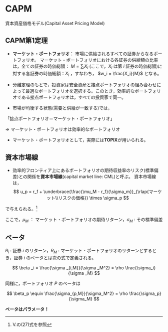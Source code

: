 # CAPM

資本資産価格モデル(Capital Asset Pricing Model)


## CAPM第1定理

- **マーケット・ポートフォリオ**： 市場に供給されるすべての証券からなるポートフォリオ。
マーケット・ポートフォリオにおける各証券の供給額の比率は，全ての証券の時価総額： $M = \sum _i X_i$ (ここで，$X_i$ は第 $i$ 証券の時価総額)に対する各証券の時価総額：$X_i$ ，すなわち， $w_i = \frac{X_i}{M}$ となる。

- 分離定理のもとで，投資家は安全資産と接点ポートフォリオの組み合わせによって最適なポートフォリオを選択する。このとき，効率的なポートフォリオである接点ポートフォリオは，すべての投資家で同一。
- 市場が均衡する状態(需要と供給が一致する)では，

「接点ポートフォリオ＝マーケット・ポートフォリオ」

$\Rightarrow$ マーケット・ポートフォリオは効率的なポートフォリオ


- マーケット・ポートフォリオとして，実際には**TOPIX**が用いられる。

## 資本市場線

- 効率的フロンティア上にあるポートフォリオの期待収益率のリスク(標準偏差)との関係を**資本市場線**(capital market line: CML)と呼ぶ。
  資本市場線は，
  $$
  u_p = r_f + \underbrace{\frac{\mu_M - r_f}{\sigma_m}}_{\rlap{マーケット\\リスクの価格}} \times \sigma_p
  $$

で与えられる。[^1]


[^1]: V.の(27)式を参照

ここで，$\mu_M$ ： マーケット・ポートフォリオの期待リターン，$\sigma _M$ : その標準偏差

## ベータ

$R_i$ : 証券 $i$ のリターン，$R_M$ : マーケット・ポートフォリオのリターンとするとき，証券 $i$ のベータとは次の式で定義される。

$$
\beta _i = \frac{\sigma _{i,M}}{\sigma _M^2} = \rho \frac{\sigma_i}{\sigma _M}
$$

同様に，ポートフォリオ $P$ のベータは

$$
\beta_p \equiv \frac{\sigma_{p,M}}{\sigma_M^2} = \rho \frac{\sigma_p}{\sigma_M}
$$

**ベータはパラメータ！**



